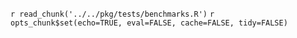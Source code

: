 `r read_chunk('../../pkg/tests/benchmarks.R')`
`r opts_chunk$set(echo=TRUE, eval=FALSE, cache=FALSE, tidy=FALSE)`

## 

<ul class="incremental" style="list-style: none" >
<li>
```r
```
<li>
```r
```
</ul>

## 
```r
```
## 
<ul class="incremental" style="list-style: none" >
<li>
```r
```
<li> 
```r
```
</ul>
## 
<ul class="incremental" style="list-style: none" >
<li>
```r
```
<li>
```r
```
</ul>
## 
<ul class="incremental" style="list-style: none" >
<li>
```r
```
<li>
```r
```
</ul>
## 
```r
```
## 
```r
```
## 
```r
```
